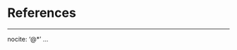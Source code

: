 \clearpage
\newpage

# References {-}

\noindent

\setlength{\parindent}{-0.20in}
\setlength{\leftskip}{0.20in}
\setlength{\parskip}{8pt}

---
nocite: '@*'
...

<div id="refs"></div>